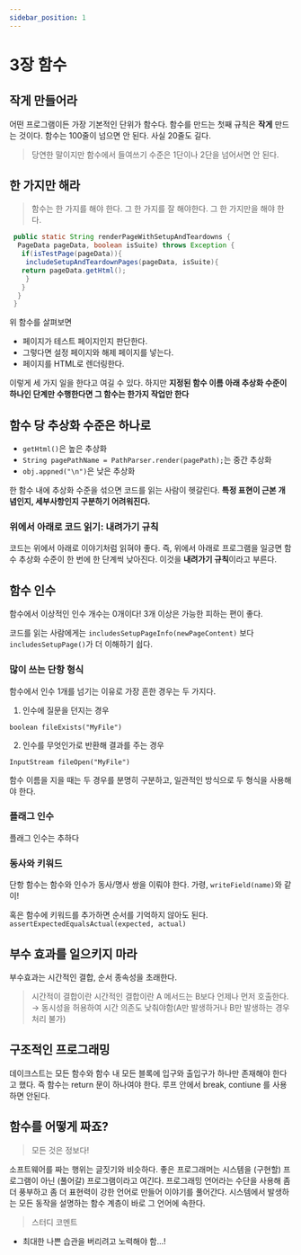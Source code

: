 ```yaml
---
sidebar_position: 1
---
```


# 3장 함수

## 작게 만들어라

어떤 프로그램이든 가장 기본적인 단위가 함수다. 함수를 만드는 첫째 규칙은 **작게** 만드는 것이다.
함수는 100줄이 넘으면 안 된다. 사실 20줄도 길다.

> 당연한 말이지만 함수에서 들여쓰기 수준은 1단이나 2단을 넘어서면 안 된다.

## 한 가지만 해라

> 함수는 한 가지를 해야 한다. 그 한 가지를 잘 해야한다. 그 한 가지만을 해야 한다.

```java
 public static String renderPageWithSetupAndTeardowns {
  PageData pageData, boolean isSuite) throws Exception {
   if(isTestPage(pageData)){
    includeSetupAndTeardownPages(pageData, isSuite){
   return pageData.getHtml();
    }
   }
  }
 }

```
위 함수를 살펴보면

- 페이지가 테스트 페이지인지 판단한다.
- 그렇다면 설정 페이지와 해제 페이지를 넣는다.
- 페이지를 HTML로 렌더링한다.

이렇게 세 가지 일을 한다고 여길 수 있다. 하지만 **지정된 함수 이름 아래 추상화 수준이 하나인 단계만 수행한다면 그 함수는 한가지 작업만 한다**

## 함수 당 추상화 수준은 하나로

- ```getHtml()```은 높은 추상화
- ```String pagePathName = PathParser.render(pagePath);```는 중간 추상화
- ```obj.appned("\n")```은 낮은 추상화

한 함수 내에 추상화 수준을 섞으면 코드를 읽는 사람이 헷갈린다. **특정 표현이 근본 개념인지, 세부사항인지 구분하기 어려워진다.**

### 위에서 아래로 코드 읽기: 내려가기 규칙

코드는 위에서 아래로 이야기처럼 읽혀야 좋다. 즉, 위에서 아래로 프로그램을 일긍면 함수 추상화 수준이 한 번에 한 단계씩 낮아진다. 이것을 **내려가기 규칙**이라고 부른다.

## 함수 인수

함수에서 이상적인 인수 개수는 0개이다! 3개 이상은 가능한 피하는 편이 좋다.

코드를 읽는 사람에게는 ```includesSetupPageInfo(newPageContent)``` 보다 ```includesSetupPage()```가 더 이해하기 쉽다.

### 많이 쓰는 단항 형식

함수에서 인수 1개를 넘기는 이유로 가장 흔한 경우는 두 가지다.

1. 인수에 질문을 던지는 경우

```boolean fileExists("MyFile")```

2. 인수를 무엇인가로 반환해 결과를 주는 경우

```InputStream fileOpen("MyFile")```

함수 이름을 지을 때는 두 경우를 분명히 구분하고, 일관적인 방식으로 두 형식을 사용해야 한다.

### 플래그 인수

플래그 인수는 추하다

### 동사와 키워드

단항 함수는 함수와 인수가 동사/명사 쌍을 이뤄야 한다. 가령, ```writeField(name)```와 같이!

혹은 함수에 키워드를 추가하면 순서를 기억하지 않아도 된다. ```assertExpectedEqualsActual(expected, actual)```

## 부수 효과를 일으키지 마라

부수효과는 시간적인 결합, 순서 종속성을 초래한다.

> 시간적이 결합이란 시간적인 결합이란 A 메서드는 B보다 언제나 먼저 호출한다. → 동시성을 허용하여 시간 의존도 낮춰야함(A만 발생하거나 B만 발생하는 경우 처리 불가)

## 구조적인 프로그래밍

데이크스트는 모든 함수와 함수 내 모든 블록에 입구와 출입구가 하나만 존재해야 한다고 했다. 즉 함수는 return 문이 하나여야 한다. 루프 안에서 break, contiune 를 사용하면 안된다.


## 함수를 어떻게 짜죠?

> 모든 것은 정보다!

소프트웨어를 짜는 행위는 글짓기와 비슷하다. 좋은 프로그래머는 시스템을 (구현할) 프로그램이 아닌 (풀어갈) 프로그램이라고 여긴다. 프로그래밍 언어라는 수단을 사용해 좀 더 풍부하고 좀 더 표현력이 강한 언어로 만들어 이야기를 풀어간다. 시스템에서 발생하는 모든 동작을 설명하는 함수 계층이 바로 그 언어에 속한다.

> 스터디 코멘트

- 최대한 나쁜 습관을 버리려고 노력해야 함...!

